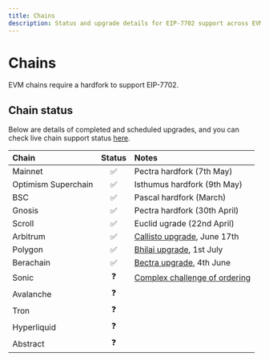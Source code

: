 ```yaml
---
title: Chains
description: Status and upgrade details for EIP-7702 support across EVM chains.
---
```

# Chains

EVM chains require a hardfork to support EIP-7702.

## Chain status

Below are details of completed and scheduled upgrades, and you can check live chain support status [here](https://7702checker.azfuller.com).

| Chain | Status | Notes |
|:------|:------:|:------|
| Mainnet | ✅ | Pectra hardfork (7th May) |
| Optimism Superchain | ✅ | Isthumus hardfork (9th May) |
| BSC | ✅ | Pascal hardfork (March) |
| Gnosis | ✅ | Pectra hardfork (30th April) |
| Scroll | ✅ | Euclid ugrade (22nd April) |
| Arbitrum | ✅| [Callisto upgrade](https://www.tally.xyz/gov/arbitrum/proposal/13108804573775967668959825241666341617107666532012387058509418598838035461528), June 17th|
| Polygon | ✅ | [Bhilai upgrade](https://governance.polygon.technology/proposals/PIP-63/), 1st July | 
| Berachain | ✅ | [Bectra upgrade](https://docs.berachain.com/nodes/guides/bectra), 4th June |
| Sonic | ❓ | [Complex challenge of ordering](https://blog.soniclabs.com/account-abstraction-and-the-complex-challenge-of-ordering-eip-7702-transactions/) |
| Avalanche | ❓ | |
| Tron | ❓ | |
| Hyperliquid | ❓ | |
| Abstract | ❓ | |